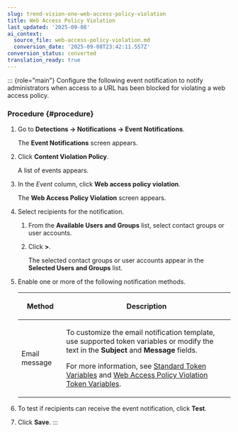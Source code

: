 ```yaml
---
slug: trend-vision-one-web-access-policy-violation
title: Web Access Policy Violation
last_updated: '2025-09-08'
ai_context:
  source_file: web-access-policy-violation.md
  conversion_date: '2025-09-08T23:42:11.557Z'
conversion_status: converted
translation_ready: true
---
```


::: {role="main"}
Configure the following event notification to notify administrators when access to a URL has been blocked for violating a web access policy.

### Procedure {#procedure}

1.  Go to **Detections → Notifications → Event Notifications**.

    The **Event Notifications** screen appears.

2.  Click **Content Violation Policy**.

    A list of events appears.

3.  In the *Event* column, click **Web access policy violation**.

    The **Web Access Policy Violation** screen appears.

4.  Select recipients for the notification.

    1.  From the **Available Users and Groups** list, select contact groups or user accounts.

    2.  Click **\>**.

        The selected contact groups or user accounts appear in the **Selected Users and Groups** list.

5.  Enable one or more of the following notification methods.

    <table>
    <colgroup>
    <col style="width: 21%" />
    <col style="width: 79%" />
    </colgroup>
    <thead>
    <tr>
    <th><p>Method</p></th>
    <th><p>Description</p></th>
    </tr>
    </thead>
    <tbody>
    <tr>
    <td><p>Email message</p></td>
    <td><p>To customize the email notification template, use supported token variables or modify the text in the <strong>Subject</strong> and <strong>Message</strong> fields.</p>
    <p>For more information, see <a href="trend-vision-one-standard-token-variables">Standard Token Variables</a> and <a href="trend-vision-one-web-access-token-vars">Web Access Policy Violation Token Variables</a>.</p></td>
    </tr>
    </tbody>
    </table>

6.  To test if recipients can receive the event notification, click **Test**.

7.  Click **Save**.
:::
